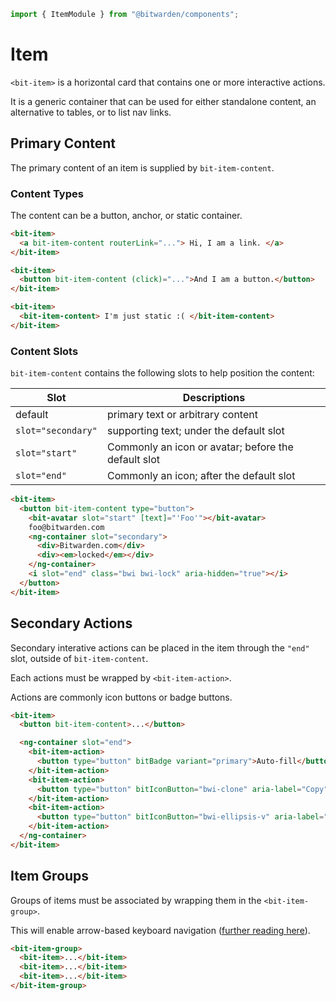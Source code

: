 

<Meta of={stories} />

```ts
import { ItemModule } from "@bitwarden/components";
```

# Item

`<bit-item>` is a horizontal card that contains one or more interactive actions.

It is a generic container that can be used for either standalone content, an alternative to tables,
or to list nav links.

<Canvas>
  <Story of={stories.Default} />
</Canvas>

## Primary Content

The primary content of an item is supplied by `bit-item-content`.

### Content Types

The content can be a button, anchor, or static container.

```html
<bit-item>
  <a bit-item-content routerLink="..."> Hi, I am a link. </a>
</bit-item>

<bit-item>
  <button bit-item-content (click)="...">And I am a button.</button>
</bit-item>

<bit-item>
  <bit-item-content> I'm just static :( </bit-item-content>
</bit-item>
```

<Canvas>
  <Story of={stories.ContentTypes} />
</Canvas>

### Content Slots

`bit-item-content` contains the following slots to help position the content:

| Slot               | Descriptions                                        |
| ------------------ | --------------------------------------------------- |
| default            | primary text or arbitrary content                   |
| `slot="secondary"` | supporting text; under the default slot             |
| `slot="start"`     | Commonly an icon or avatar; before the default slot |
| `slot="end"`       | Commonly an icon; after the default slot            |

```html
<bit-item>
  <button bit-item-content type="button">
    <bit-avatar slot="start" [text]="'Foo'"></bit-avatar>
    foo@bitwarden.com
    <ng-container slot="secondary">
      <div>Bitwarden.com</div>
      <div><em>locked</em></div>
    </ng-container>
    <i slot="end" class="bwi bwi-lock" aria-hidden="true"></i>
  </button>
</bit-item>
```

<Canvas>
  <Story of={stories.ContentSlots} />
</Canvas>

## Secondary Actions

Secondary interative actions can be placed in the item through the `"end"` slot, outside of
`bit-item-content`.

Each actions must be wrapped by `<bit-item-action>`.

Actions are commonly icon buttons or badge buttons.

```html
<bit-item>
  <button bit-item-content>...</button>

  <ng-container slot="end">
    <bit-item-action>
      <button type="button" bitBadge variant="primary">Auto-fill</button>
    </bit-item-action>
    <bit-item-action>
      <button type="button" bitIconButton="bwi-clone" aria-label="Copy"></button>
    </bit-item-action>
    <bit-item-action>
      <button type="button" bitIconButton="bwi-ellipsis-v" aria-label="Options"></button>
    </bit-item-action>
  </ng-container>
</bit-item>
```

## Item Groups

Groups of items must be associated by wrapping them in the `<bit-item-group>`.

This will enable arrow-based keyboard navigation
([further reading here](https://www.w3.org/WAI/ARIA/apg/patterns/grid/examples/layout-grids/#kbd_label)).

```html
<bit-item-group>
  <bit-item>...</bit-item>
  <bit-item>...</bit-item>
  <bit-item>...</bit-item>
</bit-item-group>
```

<Canvas>
  <Story of={stories.MultipleActionList} />
</Canvas>

<Canvas>
  <Story of={stories.SingleActionList} />
</Canvas>
